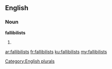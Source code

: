 ==English==

===Noun===
'''fallibilists'''

# {{plural of|fallibilist}}

[[Category:English plurals]]

[[ar:fallibilists]]
[[fr:fallibilists]]
[[ku:fallibilists]]
[[my:fallibilists]]